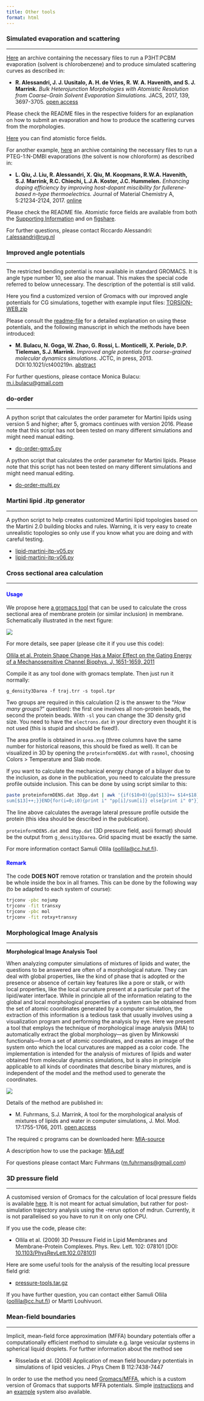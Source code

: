 ```yaml
---
title: Other tools
format: html
---
```


### Simulated evaporation and scattering
<hr>

[Here](https://martini-library.s3.us-east-2.amazonaws.com/tools/other_tools/morphology_suppfile.zip) an archive containing the necessary files to run a P3HT:PCBM evaporation (solvent is chlorobenzene) and to produce simulated scattering curves as described in:

- **R. Alessandri, J. J. Uusitalo, A. H. de Vries, R. W. A. Havenith, and S. J. Marrink.** *Bulk Heterojunction Morphologies with Atomistic Resolution from Coarse-Grain Solvent Evaporation Simulations.* JACS, 2017, 139, 3697-3705. [open access](http://pubs.acs.org/doi/abs/10.1021/jacs.6b11717)

Please check the README files in the respective folders for an explanation on how to submit an evaporation and how to produce the scattering curves from the morphologies.

[Here](https://figshare.com/articles/P3HT_and_PCBM_atomistic_force_fields/5051593) you can find atomistic force fields.

For another example, [here](https://martini-library.s3.us-east-2.amazonaws.com/tools/other_tools/evaporation.zip) an archive containing the necessary files to run a PTEG-1:N-DMBI evaporations (the solvent is now chloroform) as described in:

- **L. Qiu, J. Liu, R. Alessandri, X. Qiu, M. Koopmans, R.W.A. Havenith, S.J. Marrink, R.C. Chiechi, L.J.A. Koster, J.C. Hummelen.** *Enhancing doping efficiency by improving host-dopant miscibility for fullerene-based n-type thermoelectrics.* Journal of Material Chemistry A, 5:21234-2124, 2017. [online](http://pubs.rsc.org/en/content/articlelanding/2017/ta/c7ta06609k#!divAbstract)

Please check the README file. Atomistic force fields are available from both the [Supporting Information](http://dx.doi.org/10.1039/C7TA06609K) and on [figshare](https://figshare.com/articles/PTEG-1_PP_and_N-DMBI_atomistic_force_fields/5458144).

For further questions, please contact Riccardo Alessandri: [r.alessandri@rug.nl](mailto: r.alessandri@rug.nl)

### Improved angle potentials
<hr>

The restricted bending potential is now available in standard GROMACS. It is angle type number 10, see also the manual. This makes the special code referred to below unnecessary. The description of the potential is still valid.

Here you find a customized version of Gromacs with our improved angle potentials for CG simulations, together with example input files: [TORSION-WEB.zip](https://martini-library.s3.us-east-2.amazonaws.com/tools/other_tools/TORSION_WEB.zip)

Please consult the [readme-file](https://martini-library.s3.us-east-2.amazonaws.com/tools/other_tools/ReadMe.pdf) for a detailed explanation on using these potentials, and the following manuscript in which the methods have been introduced:

- **M. Bulacu, N. Goga, W. Zhao, G. Rossi, L. Monticelli, X. Periole, D.P. Tieleman, S.J. Marrink.** *Improved angle potentials for coarse-grained molecular dynamics simulations.* JCTC, in press, 2013. DOI:10.1021/ct400219n. [abstract](http://pubs.acs.org/doi/abs/10.1021/ct400219n)

For further questions, please contace Monica Bulacu: [m.i.bulacu@gmail.com](mailto: m.i.bulacu@gmail.com)

### do-order
<hr>

A python script that calculates the order parameter for Martini lipids using version 5 and higher; after 5, gromacs continues with version 2016. Please note that this script has not been tested on many different simulations and might need manual editing.

- [do-order-gmx5.py](https://martini-library.s3.us-east-2.amazonaws.com/tools/other_tools/do-order-gmx5.py)

A python script that calculates the order parameter for Martini lipids. Please note that this script has not been tested on many different simulations and might need manual editing.

- [do-order-multi.py](https://martini-library.s3.us-east-2.amazonaws.com/tools/other_tools/do-order-multi.py)

### Martini lipid .itp generator
<hr>

A python script to help creates customized Martini lipid topologies based on the Martini 2.0 building blocks and rules. Warning, it is very easy to create unrealistic topologies so only use if you know what you are doing and with careful testing.

- [lipid-martini-itp-v05.py](https://martini-library.s3.us-east-2.amazonaws.com/tools/other_tools/lipid-martini-itp-v05.py)
- [lipid-martini-itp-v06.py](https://martini-library.s3.us-east-2.amazonaws.com/tools/other_tools/lipid-martini-itp-v06.py)

### Cross sectional area calculation
<hr>

#### <span style="color:blue"> **Usage** </span>
We propose here [a gromacs tool](https://martini-library.s3.us-east-2.amazonaws.com/tools/other_tools/cross-sectional-area.tar) that can be used to calculate the cross sectional area of membrane protein (or similar inclusion) in membrane. Schematically illustrated in the next figure:

![](cross_sectional_area.jpg)

For more details, see paper (please cite it if you use this code):

[Ollila et al. Protein Shape Change Has a Major Effect on the Gating Energy of a Mechanosensitive Channel Biophys. J, 1651-1659, 2011](http://www.sciencedirect.com/science/article/pii/S0006349511002451)

Compile it as any tool done with gromacs template. Then just run it normally:

`g_density3Darea -f traj.trr -s topol.tpr`

Two groups are required in this calculation (2 is the answer to the "*How many groups?*" question): the first one involves all non-protein beads, the second the protein beads. With `-sl` you can change the 3D density grid size. You need to have the `electrons.dat` in your directory even thought it is not used (this is stupid and should be fixed!).

The area profile is obtained in `area.xvg` (three columns have the same number for historical reasons, this should be fixed as well). It can be visualized in 3D by opening the `proteinformDENS.dat` with `rasmol`, choosing Colors > Temperature and Slab mode.

If you want to calculate the mechanical energy change of a bilayer due to the inclusion, as done in the publication, you need to calculate the pressure profile outside inclusion. This can be done by using script similar to this:

``` bash
paste proteinformDENS.dat 3Dpp.dat | awk '{if($10>0){pp[$13]+= $14+$18)/2; 
sum[$13]++;}}END{for(i=0;i0){print i" "pp[i]/sum[i]} else{print i" 0"}}}' > test.dat
```

The line above calculates the average lateral pressure profile outside the protein (this idea should be described in the publication).

`proteinformDENS.dat` and `3Dpp.dat` (3D pressure field, ascii format) should be the output from `g_density3Darea`. Grid spacing must be exactly the same.

For more information contact Samuli Ollila ([oollila@cc.hut.fi](mailto: oollila@cc.hut.fi)).

#### <span style="color:blue"> **Remark** </span>
The code **DOES NOT** remove rotation or translation and the protein should be whole inside the box in all frames. This can be done by the following way (to be adapted to each system of course):

``` bash
trjconv -pbc nojump
trjconv -fit transxy
trjconv -pbc mol
trjconv -fit rotxy+transxy
```

### Morphological Image Analysis
<hr>

**Morphological Image Analysis Tool**

When analyzing computer simulations of mixtures of lipids and water, the questions to be answered are often of a morphological nature. They can deal with global properties, like the kind of phase that is adopted or the presence or absence of certain key features like a pore or stalk, or with local properties, like the local curvature present at a particular part of the lipid/water interface. While in principle all of the information relating to the global and local morphological properties of a system can be obtained from the set of atomic coordinates generated by a computer simulation, the extraction of this information is a tedious task that usually involves using a visualization program and performing the analysis by eye. Here we present a tool that employs the technique of morphological image analysis (MIA) to automatically extract the global morphology—as given by Minkowski functionals—from a set of atomic coordinates, and creates an image of the system onto which the local curvatures are mapped as a color code. The implementation is intended for the analysis of mixtures of lipids and water obtained from molecular dynamics simulations, but is also in principle applicable to all kinds of coordinates that describe binary mixtures, and is independent of the model and the method used to generate the coordinates.

![](minkowski.png)

Details of the method are published in:

- M. Fuhrmans, S.J. Marrink, A tool for the morphological analysis of mixtures of lipids and water in computer simulations, J. Mol. Mod. 17:1755-1766, 2011. [open access](http://www.springerlink.com/content/v0tj71wt86745001/)

The required c programs can be downloaded here: [MIA-source](https://martini-library.s3.us-east-2.amazonaws.com/tools/other_tools/MIA+Source.tar)

A description how to use the package: [MIA.pdf](https://martini-library.s3.us-east-2.amazonaws.com/tools/other_tools/mia.pdf)

For questions please contact Marc Fuhrmans ([m.fuhrmans@gmail.com](mailto: m.fuhrmans@gmail.com))

### 3D pressure field
<hr>

A customised version of Gromacs for the calculation of local pressure fields is available [here](http://www.lacan.upc.edu/LocalStressFromMD). It is not meant for actual simulation, but rather for post-simulation trajectory analysis using the -rerun option of mdrun. Currently, it is not parallelised so you have to run it on only one CPU.

If you use the code, please cite:

- Ollila et al. (2009) 3D Pressure Field in Lipid Membranes and Membrane-Protein Complexes. Phys. Rev. Lett. 102: 078101 [DOI: [10.1103/PhysRevLett.102.078101](http://dx.doi.org/10.1103/PhysRevLett.102.078101)]

Here are some useful tools for the analysis of the resulting local pressure field grid:

- [pressure-tools.tar.gz](https://martini-library.s3.us-east-2.amazonaws.com/tools/other_tools/pressure-tools.tar)

If you have further question, you can contact either Samuli Ollila ([oollila@cc.hut.fi](mailto: oollila@cc.hut.fi)) or Martti Louhivuori.

### Mean-field boundaries
<hr>

Implicit, mean-field force approximation (MFFA) boundary potentials offer a computationally efficient method to simulate e.g. large vesicular systems in spherical liquid droplets. For further information about the method see

- Risselada et al. (2008) Application of mean field boundary potentials in simulations of lipid vesicles. J Phys Chem B 112:7438-7447

In order to use the method you need [Gromacs/MFFA](https://martini-library.s3.us-east-2.amazonaws.com/tools/other_tools/mffa-4.0.5.tar), which is a custom version of Gromacs that supports MFFA potentials. Simple [instructions](mffa_instructions.html) and an [example](https://martini-library.s3.us-east-2.amazonaws.com/tools/other_tools/mffa-example.tar) system also available.

